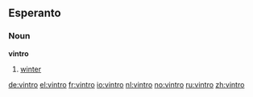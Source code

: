 ==Esperanto==
===Noun===
'''vintro'''
# [[winter]]

[[de:vintro]]
[[el:vintro]]
[[fr:vintro]]
[[io:vintro]]
[[nl:vintro]]
[[no:vintro]]
[[ru:vintro]]
[[zh:vintro]]